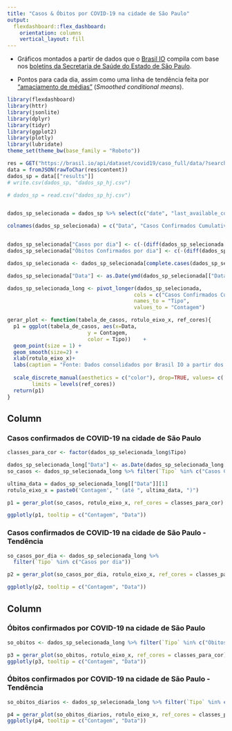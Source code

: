 ```yaml
---
title: "Casos & Óbitos por COVID-19 na cidade de São Paulo"
output: 
  flexdashboard::flex_dashboard:
    orientation: columns
    vertical_layout: fill
---
```


* Gráficos montados a partir de dados que o [Brasil IO](https://brasil.io) compila com base nos [boletins da Secretaria de Saúde do Estado de São Paulo](https://www.seade.gov.br/coronavirus/). 


* Pontos para cada dia, assim como uma linha de tendência feita por ["amaciamento de médias"](https://ggplot2.tidyverse.org/reference/geom_smooth.html) (*Smoothed conditional means*).

```r
library(flexdashboard)
library(httr)
library(jsonlite)
library(dplyr)
library(tidyr)
library(ggplot2)
library(plotly)
library(lubridate)
theme_set(theme_bw(base_family = "Roboto"))
```

```r
res = GET("https://brasil.io/api/dataset/covid19/caso_full/data/?search=&date=&state=&city=S%C3%A3o+Paulo&place_type=&is_last=&city_ibge_code=&order_for_place=")
data = fromJSON(rawToChar(res$content))
dados_sp = data[["results"]]
# write.csv(dados_sp, "dados_sp_hj.csv")

# dados_sp = read.csv("dados_sp_hj.csv")


dados_sp_selecionada = dados_sp %>% select(c("date", "last_available_confirmed", "last_available_deaths", "order_for_place"))

colnames(dados_sp_selecionada) = c("Data", "Casos Confirmados Cumulativos", "Óbitos Confirmados Cumulativos", "Dia de contagem")


dados_sp_selecionada["Casos por dia"] <- c(-(diff(dados_sp_selecionada[,"Casos Confirmados Cumulativos"])),0)
dados_sp_selecionada["Óbitos Confirmados por dia"] <- c(-(diff(dados_sp_selecionada[,"Óbitos Confirmados Cumulativos"])),0)

```

```r
dados_sp_selecionada <- dados_sp_selecionada[complete.cases(dados_sp_selecionada), ]

dados_sp_selecionada["Data"] <- as.Date(ymd(dados_sp_selecionada[["Data"]]))
```

```r
dados_sp_selecionada_long <- pivot_longer(dados_sp_selecionada, 
                                         cols = c("Casos Confirmados Cumulativos", "Óbitos Confirmados Cumulativos", "Casos por dia", "Óbitos Confirmados por dia"),
                                         names_to = "Tipo",
                                         values_to = "Contagem")

```


```r
gerar_plot <- function(tabela_de_casos, rotulo_eixo_x, ref_cores){
  p1 = ggplot(tabela_de_casos, aes(x=Data,
                          y = Contagem,
                          color = Tipo))    + 
  geom_point(size = 1) + 
  geom_smooth(size=2) +  
  xlab(rotulo_eixo_x)+ 
  labs(caption = "Fonte: Dados consolidados por Brasil IO a partir dos boletins da prefeitura ")  +       
  
  scale_discrete_manual(aesthetics = c("color"), drop=TRUE, values= c( "gold4", "gold3", "firebrick4", "firebrick3" ),
        limits = levels(ref_cores))
  return(p1)
}
```

Column {data-width=500}
-----------------------------------------------------------------------

### Casos confirmados de COVID-19 na cidade de São Paulo

```r
classes_para_cor <- factor(dados_sp_selecionada_long$Tipo)

dados_sp_selecionada_long["Data"] <- as.Date(dados_sp_selecionada_long[["Data"]])
so_casos <- dados_sp_selecionada_long %>% filter(`Tipo` %in% c("Casos Confirmados Cumulativos", "Casos por dia"))

ultima_data = dados_sp_selecionada_long[["Data"]][1]
rotulo_eixo_x = paste0('Contagem', " (até ", ultima_data, ")")

p1 = gerar_plot(so_casos, rotulo_eixo_x, ref_cores = classes_para_cor)

ggplotly(p1, tooltip = c("Contagem", "Data"))
```

### Casos confirmados de COVID-19 na cidade de São Paulo - Tendência

```r
so_casos_por_dia <- dados_sp_selecionada_long %>% 
  filter(`Tipo` %in% c("Casos por dia"))

p2 = gerar_plot(so_casos_por_dia, rotulo_eixo_x, ref_cores = classes_para_cor)

ggplotly(p2, tooltip = c("Contagem", "Data"))
```

Column {data-width=500}
-----------------------------------------------------------------------

### Óbitos confirmados por COVID-19 na cidade de São Paulo

```r
so_obitos <- dados_sp_selecionada_long %>% filter(`Tipo` %in% c("Óbitos Confirmados Cumulativos", "Óbitos Confirmados por dia"))

p3 = gerar_plot(so_obitos, rotulo_eixo_x, ref_cores = classes_para_cor)
ggplotly(p3, tooltip = c("Contagem", "Data"))
```

### Óbitos confirmados por COVID-19 na cidade de São Paulo - Tendência

```r
so_obitos_diarios <- dados_sp_selecionada_long %>% filter(`Tipo` %in% c("Óbitos Confirmados por dia"))

p4 = gerar_plot(so_obitos_diarios, rotulo_eixo_x, ref_cores = classes_para_cor)
ggplotly(p4, tooltip = c("Contagem", "Data"))
```
